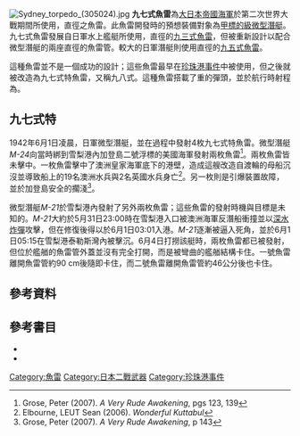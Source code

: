 [[Image:Sydney_torpedo_(305024).jpg|thumb]]
'''九七式魚雷'''為[[大日本帝國海軍|大日本帝國海軍]]於第二次世界大戰期間所使用，直徑{{convert|450|mm|in}}之魚雷。此魚雷開發時的預想裝備對象為[[甲標的|甲標的級微型潛艇]]。九七式魚雷發展自日軍水上艦艇所使用，直徑{{convert|610|mm|in}}的[[九三式魚雷|九三式魚雷]]，但被重新設計以配合微型潛艇的兩座直徑{{convert|450|mm|in}}的魚雷管。較大的日軍潛艇則使用直徑{{convert|533|mm|in}}的[[九五式魚雷|九五式魚雷]]。

這種魚雷並不是一個成功的設計；這些魚雷最早在[[珍珠港事件|珍珠港事件]]中被使用，但之後就被改造為九七式特魚雷，又稱九八式。這種魚雷搭載了{{convert|350|kg|lb}}重的彈頭，並於{{convert|44|kn|km/h}}航行時射程為{{convert|5.5|km|nmi}}。

==九七式特==
1942年6月1日凌晨，日軍微型潛艇{{link-en|突擊雪梨港|Attack on Sydney Harbour}}，並在過程中發射4枚九七式特魚雷。微型潛艇''M-24''向當時綁到雪梨港內加登島二號浮標的美國海軍{{link-en|芝加哥號重巡洋艦|USS Chicago (CA-29)}}發射兩枚魚雷<ref name=Grose123-139>Grose, Peter (2007). ''A Very Rude Awakening'', pgs 123, 139</ref>。兩枚魚雷皆未擊中。一枚魚雷擊中了澳洲皇家海軍{{link-en|母船|Depot ship}}{{link-en|克塔布爾號|HMAS Kuttabul (ship)}}底下的港壁，造成這艘改造自渡輪的母船沉沒並導致船上的19名澳洲水兵與2名英國水兵身亡<ref name="Elbourne">Elbourne, LEUT Sean (2006). ''Wonderful Kuttabul''</ref>。另一枚則是引爆裝置故障，並於加登島安全的擱淺<ref name=Grose143>Grose, Peter (2007). ''A Very Rude Awakening'', p 143</ref>。

微型潛艇''M-21''於雪梨港內發射了另外兩枚魚雷；這些魚雷的發射時機與目標是未知的。''M-21''大約於5月31日23:00時在雪梨港入口被澳洲海軍{{link-en|陽德拉號|Yandra}}反潛船衝撞並以[[深水炸彈|深水炸彈]]攻擊，但在修復後得以於6月1日03:01入港。''M-21''逐漸被逼入死角，並於6月1日05:15在雪梨港泰勒斯灣內被擊沉。6月4日打撈該艇時，兩枚魚雷都已被發射，但位於艦艏的魚雷管外蓋並沒有完全打開，而是被彎曲的艦艏結構卡住。一號魚雷離開魚雷管約90 cm後隨即卡住，而二號魚雷離開魚雷管約46公分後也卡住。

==參考資料==
{{reflist}}

==參考書目==
* {{cite news |last=Elbourne |first=Sean |title=Wonderful Kuttabul - a long history of service |url=http://www.navy.gov.au/w/images/Sea_Talk_2006-autumn.pdf |format=PDF |work=Sea Talk (Winter 2006) |publisher=澳洲皇家海軍 |pages=11–19 |date=2006年冬 |accessdate=2008-09-07 |deadurl=yes |archiveurl=https://web.archive.org/web/20081004040941/http://www.navy.gov.au/w/images/Sea_Talk_2006-autumn.pdf |archivedate=2008-10-04 }} 
* {{cite book |last=Grose |first=Peter |title=A Very Rude Awakening |year=2007 |month= |publisher=Allen & Unwin |location=Crows Nest |isbn=978-1-74175-219-9 |pages= }}

[[Category:魚雷|Category:魚雷]]
[[Category:日本二戰武器|Category:日本二戰武器]]
[[Category:珍珠港事件|Category:珍珠港事件]]